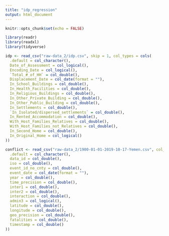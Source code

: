 ```yaml
---
title: "idp_regression"
output: html_document
---
```


```r
knitr::opts_chunk$set(echo = FALSE) 

library(readr)
library(readxl)
library(tidyverse)

idp <- read_csv("raw-data_2/idp.csv", skip = 1, col_types = cols(
  .default = col_character(),
  Date_of_Assessment = col_logical(),
  Encoding_Date = col_logical(),
  `Total_#_of_HH` = col_double(),
  Displacement_Date = col_date(format = ""),
  In_School_Buildings = col_double(),
  In_Health_Facilities = col_double(),
  In_Religious_Buildings = col_double(),
  In_Other_Private_Building = col_double(),
  In_Other_Public_Building = col_double(),
  In_Settlements = col_double(),
  `In_Isolated/dispersed_settlements` = col_double(),
  In_Rented_Accommodation = col_double(),
  With_Host_Families_Relatives = col_double(),
  With_Host_Families_not_Relatives = col_double(),
  In_Second_Home = col_double(),
  In_Original_Home = col_logical()
))

conflict <- read_csv("raw-data_2/1900-01-01-2019-10-17-Yemen.csv", col_types = cols(
  .default = col_character(),
  data_id = col_double(),
  iso = col_double(),
  event_id_no_cnty = col_double(),
  event_date = col_date(format = ""),
  year = col_double(),
  time_precision = col_double(),
  inter1 = col_double(),
  inter2 = col_double(),
  interaction = col_double(),
  admin3 = col_logical(),
  latitude = col_double(),
  longitude = col_double(),
  geo_precision = col_double(),
  fatalities = col_double(),
  timestamp = col_double()
))
```

